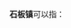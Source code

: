 '''石板镇'''可以指：
{{PRC admin/disambig|44/09/81/112/000|50/01/07/107/000|51/07/04/109/000|51/17/21/112/000|52/01/11/102/000|52/03/21/119/000}}
{{disambig|cat=三字中国镇名消歧义}}
